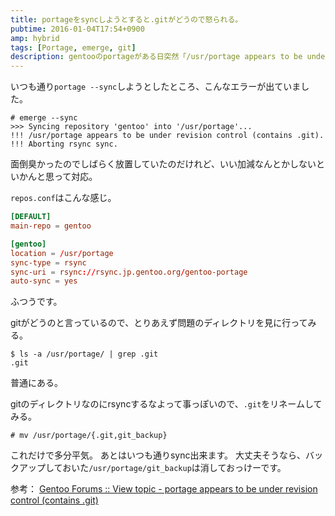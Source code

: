 ```yaml
---
title: portageをsyncしようとすると.gitがどうので怒られる。
pubtime: 2016-01-04T17:54+0900
amp: hybrid
tags: [Portage, emerge, git]
description: gentooのportageがある日突然「/usr/portage appears to be under revision control」と言ってsync出来なくなってしまった問題への対処方法のメモです。
---
```


いつも通り`portage --sync`しようとしたところ、こんなエラーが出ていました。
```
# emerge --sync
>>> Syncing repository 'gentoo' into '/usr/portage'...
!!! /usr/portage appears to be under revision control (contains .git).
!!! Aborting rsync sync.
```
面倒臭かったのでしばらく放置していたのだけれど、いい加減なんとかしないといかんと思って対応。

`repos.conf`はこんな感じ。
``` toml
[DEFAULT]
main-repo = gentoo

[gentoo]
location = /usr/portage
sync-type = rsync
sync-uri = rsync://rsync.jp.gentoo.org/gentoo-portage
auto-sync = yes
```
ふつうです。

gitがどうのと言っているので、とりあえず問題のディレクトリを見に行ってみる。
```
$ ls -a /usr/portage/ | grep .git
.git
```
普通にある。

gitのディレクトリなのにrsyncするなよって事っぽいので、`.git`をリネームしてみる。
```
# mv /usr/portage/{.git,git_backup}
```
これだけで多分平気。
あとはいつも通りsync出来ます。
大丈夫そうなら、バックアップしておいた`/usr/portage/git_backup`は消しておっけーです。


参考： [Gentoo Forums :: View topic - portage appears to be under revision control (contains .git)](https://forums.gentoo.org/viewtopic-t-1034256.html?sid=2832fc53b9ee963ab21db79a659636ac)
